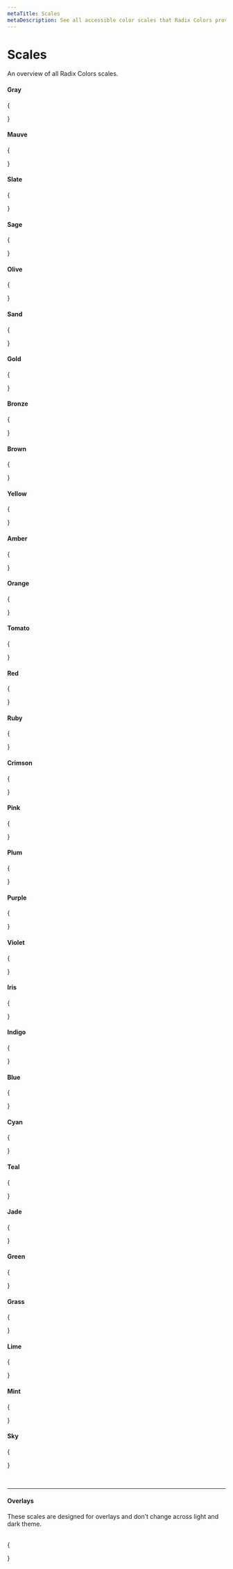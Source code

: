 ```yaml
---
metaTitle: Scales
metaDescription: See all accessible color scales that Radix Colors provides.
---
```


# Scales

<Description>An overview of all Radix Colors scales.</Description>

#### Gray

{

<ColorScaleGroup>
	<ColorScale label="Gray" name="gray" />
	<ColorScale label="Gray Alpha" name="grayA" />
	<ColorScale label="Gray Dark" name="grayDark" />
	<ColorScale label="Gray Dark Alpha" name="grayDarkA" />
</ColorScaleGroup>

}

#### Mauve

{

<ColorScaleGroup>
	<ColorScale label="Mauve" name="mauve" />
	<ColorScale label="Mauve Alpha" name="mauveA" />
	<ColorScale label="Mauve Dark" name="mauveDark" />
	<ColorScale label="Mauve Dark Alpha" name="mauveDarkA" />
</ColorScaleGroup>
}

#### Slate

{

<ColorScaleGroup>
	<ColorScale label="Slate" name="slate" />
	<ColorScale label="Slate Alpha" name="slateA" />
	<ColorScale label="Slate Dark" name="slateDark" />
	<ColorScale label="Slate Dark Alpha" name="slateDarkA" />
</ColorScaleGroup>

}

#### Sage

{

<ColorScaleGroup>
	<ColorScale label="Sage" name="sage" />
	<ColorScale label="Sage Alpha" name="sageA" />
	<ColorScale label="Sage Dark" name="sageDark" />
	<ColorScale label="Sage Dark Alpha" name="sageDarkA" />
</ColorScaleGroup>

}

#### Olive

{

<ColorScaleGroup>
	<ColorScale label="Olive" name="olive" />
	<ColorScale label="Olive Alpha" name="oliveA" />
	<ColorScale label="Olive Dark" name="oliveDark" />
	<ColorScale label="Olive Dark Alpha" name="oliveDarkA" />
</ColorScaleGroup>
}

#### Sand

{

<ColorScaleGroup>
	<ColorScale label="Sand" name="sand" />
	<ColorScale label="Sand Alpha" name="sandA" />
	<ColorScale label="Sand Dark" name="sandDark" />
	<ColorScale label="Sand Dark Alpha" name="sandDarkA" />
</ColorScaleGroup>

}

#### Gold

{

<ColorScaleGroup>
	<ColorScale label="Gold" name="gold" />
	<ColorScale label="Gold Alpha" name="goldA" />
	<ColorScale label="Gold Dark" name="goldDark" />
	<ColorScale label="Gold Dark Alpha" name="goldDarkA" />
</ColorScaleGroup>

}

#### Bronze

{

<ColorScaleGroup>
	<ColorScale label="Bronze" name="bronze" />
	<ColorScale label="Bronze Alpha" name="bronzeA" />
	<ColorScale label="Bronze Dark" name="bronzeDark" />
	<ColorScale label="Bronze Dark Alpha" name="bronzeDarkA" />
</ColorScaleGroup>

}

#### Brown

{

<ColorScaleGroup>
	<ColorScale label="Brown" name="brown" />
	<ColorScale label="Brown Alpha" name="brownA" />
	<ColorScale label="Brown Dark" name="brownDark" />
	<ColorScale label="Brown Dark Alpha" name="brownDarkA" />
</ColorScaleGroup>

}

#### Yellow

{

<ColorScaleGroup>
	<ColorScale label="Yellow" name="yellow" />
	<ColorScale label="Yellow Alpha" name="yellowA" />
	<ColorScale label="Yellow Dark" name="yellowDark" />
	<ColorScale label="Yellow Dark Alpha" name="yellowDarkA" />
</ColorScaleGroup>

}

#### Amber

{

<ColorScaleGroup>
	<ColorScale label="Amber" name="amber" />
	<ColorScale label="Amber Alpha" name="amberA" />
	<ColorScale label="Amber Dark" name="amberDark" />
	<ColorScale label="Amber Dark Alpha" name="amberDarkA" />
</ColorScaleGroup>

}

#### Orange

{

<ColorScaleGroup>
	<ColorScale label="Orange" name="orange" />
	<ColorScale label="Orange Alpha" name="orangeA" />
	<ColorScale label="Orange Dark" name="orangeDark" />
	<ColorScale label="Orange Dark Alpha" name="orangeDarkA" />
</ColorScaleGroup>

}

#### Tomato

{

<ColorScaleGroup>
	<ColorScale label="Tomato" name="tomato" />
	<ColorScale label="Tomato Alpha" name="tomatoA" />
	<ColorScale label="Tomato Dark" name="tomatoDark" />
	<ColorScale label="Tomato Dark Alpha" name="tomatoDarkA" />
</ColorScaleGroup>

}

#### Red

{

<ColorScaleGroup>
	<ColorScale label="Red" name="red" />
	<ColorScale label="Red Alpha" name="redA" />
	<ColorScale label="Red Dark" name="redDark" />
	<ColorScale label="Red Dark Alpha" name="redDarkA" />
</ColorScaleGroup>

}

#### Ruby

{

<ColorScaleGroup>
	<ColorScale label="Ruby" name="ruby" />
	<ColorScale label="Ruby Alpha" name="rubyA" />
	<ColorScale label="Ruby Dark" name="rubyDark" />
	<ColorScale label="Ruby Dark Alpha" name="rubyDarkA" />
</ColorScaleGroup>

}

#### Crimson

{

<ColorScaleGroup>
	<ColorScale label="Crimson" name="crimson" />
	<ColorScale label="Crimson Alpha" name="crimsonA" />
	<ColorScale label="Crimson Dark" name="crimsonDark" />
	<ColorScale label="Crimson Dark Alpha" name="crimsonDarkA" />
</ColorScaleGroup>
}

#### Pink

{

<ColorScaleGroup>
	<ColorScale label="Pink" name="pink" />
	<ColorScale label="Pink Alpha" name="pinkA" />
	<ColorScale label="Pink Dark" name="pinkDark" />
	<ColorScale label="Pink Dark Alpha" name="pinkDarkA" />
</ColorScaleGroup>

}

#### Plum

{

<ColorScaleGroup>
	<ColorScale label="Plum" name="plum" />
	<ColorScale label="Plum Alpha" name="plumA" />
	<ColorScale label="Plum Dark" name="plumDark" />
	<ColorScale label="Plum Dark Alpha" name="plumDarkA" />
</ColorScaleGroup>

}

#### Purple

{

<ColorScaleGroup>
	<ColorScale label="Purple" name="purple" />
	<ColorScale label="Purple Alpha" name="purpleA" />
	<ColorScale label="Purple Dark" name="purpleDark" />
	<ColorScale label="Purple Dark Alpha" name="purpleDarkA" />
</ColorScaleGroup>
}

#### Violet

{

<ColorScaleGroup>
	<ColorScale label="Violet" name="violet" />
	<ColorScale label="Violet Alpha" name="violetA" />
	<ColorScale label="Violet Dark" name="violetDark" />
	<ColorScale label="Violet Dark Alpha" name="violetDarkA" />
</ColorScaleGroup>
}

#### Iris

{

<ColorScaleGroup>
	<ColorScale label="Iris" name="iris" />
	<ColorScale label="Iris Alpha" name="irisA" />
	<ColorScale label="Iris Dark" name="irisDark" />
	<ColorScale label="Iris Dark Alpha" name="irisDarkA" />
</ColorScaleGroup>
}

#### Indigo

{

<ColorScaleGroup>
	<ColorScale label="Indigo" name="indigo" />
	<ColorScale label="Indigo Alpha" name="indigoA" />
	<ColorScale label="Indigo Dark" name="indigoDark" />
	<ColorScale label="Indigo Dark Alpha" name="indigoDarkA" />
</ColorScaleGroup>
}

#### Blue

{

<ColorScaleGroup>
	<ColorScale label="Blue" name="blue" />
	<ColorScale label="Blue Alpha" name="blueA" />
	<ColorScale label="Blue Dark" name="blueDark" />
	<ColorScale label="Blue Dark Alpha" name="blueDarkA" />
</ColorScaleGroup>
}

#### Cyan

{

<ColorScaleGroup>
	<ColorScale label="Cyan" name="cyan" />
	<ColorScale label="Cyan Alpha" name="cyanA" />
	<ColorScale label="Cyan Dark" name="cyanDark" />
	<ColorScale label="Cyan Dark Alpha" name="cyanDarkA" />
</ColorScaleGroup>
}

#### Teal

{

<ColorScaleGroup>
	<ColorScale label="Teal" name="teal" />
	<ColorScale label="Teal Alpha" name="tealA" />
	<ColorScale label="Teal Dark" name="tealDark" />
	<ColorScale label="Teal Dark Alpha" name="tealDarkA" />
</ColorScaleGroup>

}

#### Jade

{

<ColorScaleGroup>
	<ColorScale label="Jade" name="jade" />
	<ColorScale label="Jade Alpha" name="jadeA" />
	<ColorScale label="Jade Dark" name="jadeDark" />
	<ColorScale label="Jade Dark Alpha" name="jadeDarkA" />
</ColorScaleGroup>

}

#### Green

{

<ColorScaleGroup>
	<ColorScale label="Green" name="green" />
	<ColorScale label="Green Alpha" name="greenA" />
	<ColorScale label="Green Dark" name="greenDark" />
	<ColorScale label="Green Dark Alpha" name="greenDarkA" />
</ColorScaleGroup>

}

#### Grass

{

<ColorScaleGroup>
	<ColorScale label="Grass" name="grass" />
	<ColorScale label="Grass Alpha" name="grassA" />
	<ColorScale label="Grass Dark" name="grassDark" />
	<ColorScale label="Grass Dark Alpha" name="grassDarkA" />
</ColorScaleGroup>
}

#### Lime

{

<ColorScaleGroup>
	<ColorScale label="Lime" name="lime" />
	<ColorScale label="Lime Alpha" name="limeA" />
	<ColorScale label="Lime Dark" name="limeDark" />
	<ColorScale label="Lime Dark Alpha" name="limeDarkA" />
</ColorScaleGroup>
}

#### Mint

{

<ColorScaleGroup>
	<ColorScale label="Mint" name="mint" />
	<ColorScale label="Mint Alpha" name="mintA" />
	<ColorScale label="Mint Dark" name="mintDark" />
	<ColorScale label="Mint Dark Alpha" name="mintDarkA" />
</ColorScaleGroup>

}

#### Sky

{

<ColorScaleGroup>
	<ColorScale label="Sky" name="sky" />
	<ColorScale label="Sky Alpha" name="skyA" />
	<ColorScale label="Sky Dark" name="skyDark" />
	<ColorScale label="Sky Dark Alpha" name="skyDarkA" />
</ColorScaleGroup>

}

<br />

---

#### Overlays

These scales are designed for overlays and don’t change across light and dark
theme.

<br />
{

<ColorScaleGroup>
	<ColorScale label="Black Alpha" name="blackA" />
	<ColorScale label="White Alpha" name="whiteA" />
</ColorScaleGroup>

}

<br />
<br />
